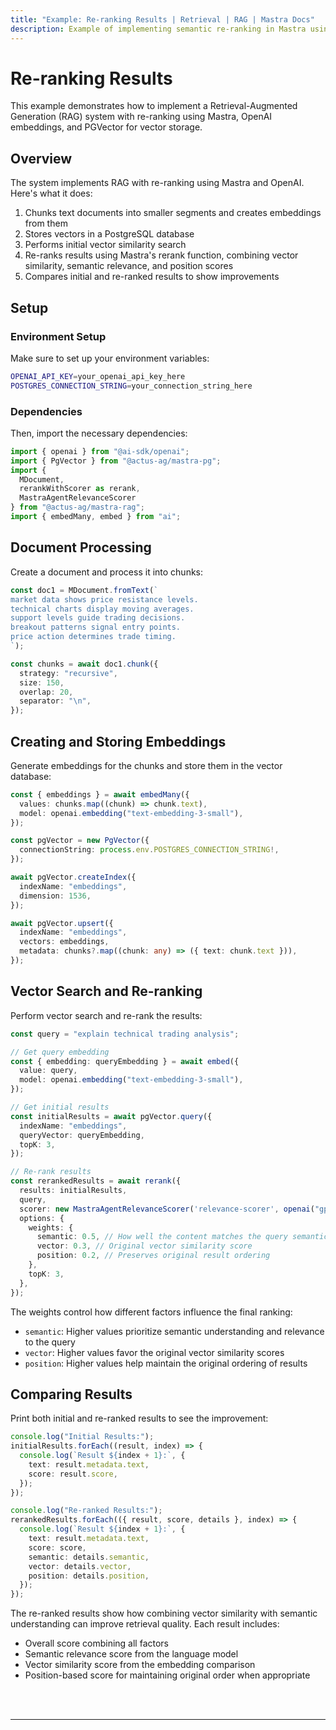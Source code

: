 ```yaml
---
title: "Example: Re-ranking Results | Retrieval | RAG | Mastra Docs"
description: Example of implementing semantic re-ranking in Mastra using OpenAI embeddings and PGVector for vector storage.
---
```



# Re-ranking Results

This example demonstrates how to implement a Retrieval-Augmented Generation (RAG) system with re-ranking using Mastra, OpenAI embeddings, and PGVector for vector storage.

## Overview

The system implements RAG with re-ranking using Mastra and OpenAI. Here's what it does:

1. Chunks text documents into smaller segments and creates embeddings from them
2. Stores vectors in a PostgreSQL database
3. Performs initial vector similarity search
4. Re-ranks results using Mastra's rerank function, combining vector similarity, semantic relevance, and position scores
5. Compares initial and re-ranked results to show improvements

## Setup

### Environment Setup

Make sure to set up your environment variables:

```bash filename=".env"
OPENAI_API_KEY=your_openai_api_key_here
POSTGRES_CONNECTION_STRING=your_connection_string_here
```

### Dependencies

Then, import the necessary dependencies:

```typescript copy showLineNumbers filename="src/index.ts"
import { openai } from "@ai-sdk/openai";
import { PgVector } from "@actus-ag/mastra-pg";
import { 
  MDocument, 
  rerankWithScorer as rerank, 
  MastraAgentRelevanceScorer 
} from "@actus-ag/mastra-rag";
import { embedMany, embed } from "ai";
```

## Document Processing

Create a document and process it into chunks:

```typescript copy showLineNumbers{7} filename="src/index.ts"
const doc1 = MDocument.fromText(`
market data shows price resistance levels.
technical charts display moving averages.
support levels guide trading decisions.
breakout patterns signal entry points.
price action determines trade timing.
`);

const chunks = await doc1.chunk({
  strategy: "recursive",
  size: 150,
  overlap: 20,
  separator: "\n",
});
```

## Creating and Storing Embeddings

Generate embeddings for the chunks and store them in the vector database:

```typescript copy showLineNumbers{36} filename="src/index.ts"
const { embeddings } = await embedMany({
  values: chunks.map((chunk) => chunk.text),
  model: openai.embedding("text-embedding-3-small"),
});

const pgVector = new PgVector({
  connectionString: process.env.POSTGRES_CONNECTION_STRING!,
});

await pgVector.createIndex({
  indexName: "embeddings",
  dimension: 1536,
});

await pgVector.upsert({
  indexName: "embeddings",
  vectors: embeddings,
  metadata: chunks?.map((chunk: any) => ({ text: chunk.text })),
});
```

## Vector Search and Re-ranking

Perform vector search and re-rank the results:

```typescript copy showLineNumbers{51} filename="src/index.ts"
const query = "explain technical trading analysis";

// Get query embedding
const { embedding: queryEmbedding } = await embed({
  value: query,
  model: openai.embedding("text-embedding-3-small"),
});

// Get initial results
const initialResults = await pgVector.query({
  indexName: "embeddings",
  queryVector: queryEmbedding,
  topK: 3,
});

// Re-rank results
const rerankedResults = await rerank({
  results: initialResults,
  query,
  scorer: new MastraAgentRelevanceScorer('relevance-scorer', openai("gpt-4o-mini")),
  options: {
    weights: {
      semantic: 0.5, // How well the content matches the query semantically
      vector: 0.3, // Original vector similarity score
      position: 0.2, // Preserves original result ordering
    },
    topK: 3,
  },
});
```

The weights control how different factors influence the final ranking:

- `semantic`: Higher values prioritize semantic understanding and relevance to the query
- `vector`: Higher values favor the original vector similarity scores
- `position`: Higher values help maintain the original ordering of results

## Comparing Results

Print both initial and re-ranked results to see the improvement:

```typescript copy showLineNumbers{72} filename="src/index.ts"
console.log("Initial Results:");
initialResults.forEach((result, index) => {
  console.log(`Result ${index + 1}:`, {
    text: result.metadata.text,
    score: result.score,
  });
});

console.log("Re-ranked Results:");
rerankedResults.forEach(({ result, score, details }, index) => {
  console.log(`Result ${index + 1}:`, {
    text: result.metadata.text,
    score: score,
    semantic: details.semantic,
    vector: details.vector,
    position: details.position,
  });
});
```

The re-ranked results show how combining vector similarity with semantic understanding can improve retrieval quality. Each result includes:

- Overall score combining all factors
- Semantic relevance score from the language model
- Vector similarity score from the embedding comparison
- Position-based score for maintaining original order when appropriate

<br />
<br />
<hr className="dark:border-[#404040] border-gray-300" />
<br />
<br />
<GithubLink
  link={
    "https://github.com/mastra-ai/mastra/blob/main/examples/basics/rag/rerank"
  }
/>
